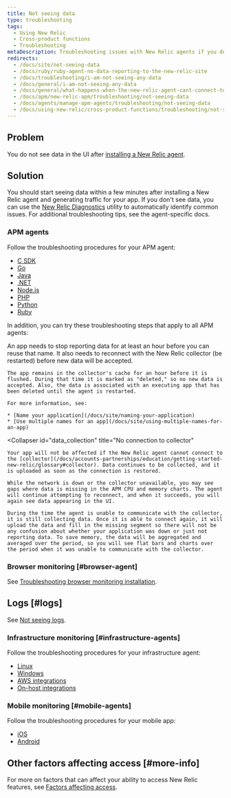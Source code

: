 ```yaml
---
title: Not seeing data
type: troubleshooting
tags:
  - Using New Relic
  - Cross-product functions
  - Troubleshooting
metaDescription: Troubleshooting issues with New Relic agents if you don't see data in the UI.
redirects:
  - /docs/site/not-seeing-data
  - /docs/ruby/ruby-agent-no-data-reporting-to-the-new-relic-site
  - /docs/troubleshooting/i-am-not-seeing-any-data
  - /docs/general/i-am-not-seeing-any-data
  - /docs/general/what-happens-when-the-new-relic-agent-cant-connect-to-the-rpm-server
  - /docs/apm/new-relic-apm/troubleshooting/not-seeing-data
  - /docs/agents/manage-apm-agents/troubleshooting/not-seeing-data
  - /docs/using-new-relic/cross-product-functions/troubleshooting/not-seeing-data
---
```


## Problem

You do not see data in the UI after [installing a New Relic agent](/docs/agents/manage-apm-agents/installation/install-agent).

## Solution

You should start seeing data within a few minutes after installing a New Relic agent and generating traffic for your app. If you don't see data, you can use the [New Relic Diagnostics](/docs/agents/manage-apm-agents/troubleshooting/new-relic-diagnostics) utility to automatically identify common issues. For additional troubleshooting tips, see the agent-specific docs. 

### APM agents

Follow the troubleshooting procedures for your APM agent:

* [C SDK](/docs/agents/c-sdk/troubleshooting/no-data-appears-c)
* [Go](/docs/agents/go-agent/troubleshooting/no-data-appears-go)
* [Java](/docs/agents/java-agent/troubleshooting/no-data-appears-java)
* [.NET](/docs/agents/net-agent/troubleshooting/no-data-appears-net)
* [Node.js](/docs/agents/nodejs-agent/troubleshooting/troubleshooting-your-nodejs-installation)
* [PHP](/docs/agents/php-agent/troubleshooting/no-data-appears-php)
* [Python](/docs/agents/python-agent/troubleshooting/no-data-appears-python)
* [Ruby](/docs/agents/ruby-agent/troubleshooting/no-data-appears-ruby)

In addition, you can try these troubleshooting steps that apply to all APM agents:

<CollapserGroup>
  <Collapser
    id="deleted_apps"
    title="Deleted or renamed applications in APM"
  >
    An app needs to stop reporting data for at least an hour before you can reuse that name. It also needs to reconnect with the New Relic collector (be restarted) before new data will be accepted.

    The app remains in the collector's cache for an hour before it is flushed. During that time it is marked as "deleted," so no new data is accepted. Also, the data is associated with an executing app that has been deleted until the agent is restarted.

    For more information, see:

    * [Name your application](/docs/site/naming-your-application)
    * [Use multiple names for an app](/docs/site/using-multiple-names-for-an-app)
  </Collapser>

  <Collapser
    id="data_collection"
    title="No connection to collector"
  >
    Your app will not be affected if the New Relic agent cannot connect to the [collector](/docs/accounts-partnerships/education/getting-started-new-relic/glossary#collector). Data continues to be collected, and it is uploaded as soon as the connection is restored.

    While the network is down or the collector unavailable, you may see gaps where data is missing in the APM CPU and memory charts. The agent will continue attempting to reconnect, and when it succeeds, you will again see data appearing in the UI.

    During the time the agent is unable to communicate with the collector, it is still collecting data. Once it is able to connect again, it will upload the data and fill in the missing segment so there will not be any confusion about whether your application was down or just not reporting data. To save memory, the data will be aggregated and averaged over the period, so you will see flat bars and charts over the period when it was unable to communicate with the collector.
  </Collapser>
</CollapserGroup>

### Browser monitoring [#browser-agent]

See [Troubleshooting browser monitoring installation](/docs/browser/new-relic-browser/troubleshooting/troubleshooting-browser-monitoring-installation).

## Logs [#logs]

See [Not seeing logs](/docs/logs/troubleshooting/no-log-data-appears-ui).

### Infrastructure monitoring [#infrastructure-agents]

Follow the troubleshooting procedures for your infrastructure agent:

* [Linux](/docs/infrastructure/new-relic-infrastructure/troubleshooting/no-data-appears-infrastructure)
* [Windows](/docs/infrastructure/new-relic-infrastructure/troubleshooting/no-data-appears-infrastructure)
* [AWS integrations](/docs/infrastructure/amazon-integrations/troubleshooting/no-data-appears-amazonaws-integrations)
* [On-host integrations](/docs/infrastructure/on-host-integrations/troubleshooting/not-seeing-host-integration-data)

### Mobile monitoring [#mobile-agents]

Follow the troubleshooting procedures for your mobile app:

* [iOS](/docs/mobile-monitoring/mobile-monitoring-installation/ios/no-data-appears-ios)
* [Android](/docs/mobile-monitoring/new-relic-mobile-android/troubleshoot/no-data-appears-android)

## Other factors affecting access [#more-info]

For more on factors that can affect your ability to access New Relic features, see [Factors affecting access](/docs/accounts/accounts-billing/general-account-settings/factors-affecting-access-features-data).
